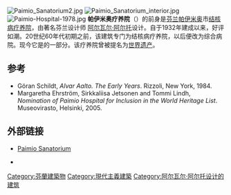 [[File:Paimio_Sanatorium2.jpg|thumb]]
[[File:Paimio_Sanatorium_interior.jpg|thumb]]
[[File:Paimio-Hospital-1978.jpg|thumb]]
'''帕伊米奥疗养院'''（{{lang-fi|Paimion parantola}}）的前身是[[芬兰|芬兰]][[帕伊米奥|帕伊米奥]]市[[结核病|结核病]][[疗养院|疗养院]]，由著名芬兰设计师 [[阿尔瓦尔·阿尔托|阿尔瓦尔·阿尔托]]设计。自于1932年建成以来，好评如潮。20世纪60年代初期之前，该建筑专门为结核病疗养院，以后便改为综合病院。现今它是{{tsl|en|Turku University Hospital|图尔库大学医院}}的一部分。该疗养院曾被提名为[[世界遗产|世界遗产]]。

== 参考 ==
*Göran Schildt, ''Alvar Aalto. The Early Years''. Rizzoli, New York, 1984.
*Margaretha Ehrström, Sirkkaliisa Jetsonen and Tommi Lindh, ''Nomination of Paimio Hospital for Inclusion in the World Heritage List''. Museovirasto, Helsinki, 2005.

== 外部链接 ==
{{Commonscat|Paimio Sanatorium|帕伊米奥疗养院}}
* [https://web.archive.org/web/20130117111059/http://www.alvaraalto.fi/net//paimio/paimio.html Paimio Sanatorium]
{{coord|60|27|54|N|22|44|05|E|region:FI-LS_type:landmark|display=title}}
*{{cite web
| title = Tuberculosis and Solar Architecture
| publisher = solarhousehistory.com
| url = http://solarhousehistory.com/blog/2013/7/19/tb2
| access-date = 2014-05-04
| archive-date = 2021-01-26
| archive-url = https://web.archive.org/web/20210126064926/http://solarhousehistory.com/blog/2013/7/19/tb2
| dead-url = no
}}

[[Category:芬蘭建築物|Category:芬蘭建築物]]
[[Category:現代主義建築|Category:現代主義建築]]
[[Category:阿尔瓦尔·阿尔托设计的建筑|Category:阿尔瓦尔·阿尔托设计的建筑]]